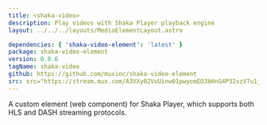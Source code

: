 ```yaml
---
title: <shaka-video>
description: Play videos with Shaka Player playback engine
layout: ../../../layouts/MediaElementLayout.astro

dependencies: { 'shaka-video-element': 'latest' }
package: shaka-video-element
version: 0.0.6
tagName: shaka-video
github: https://github.com/muxinc/shaka-video-element
src: src="https://stream.mux.com/A3VXy02VoUinw01pwyomEO3bHnG4P32xzV7u1j1FSzjNg.m3u8"
---
```


A custom element (web component) for Shaka Player, which supports both HLS and DASH streaming protocols.
